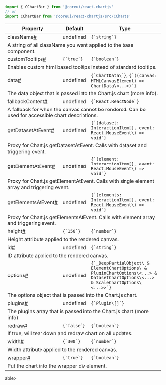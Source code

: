 
```jsx
import { CChartBar } from '@coreui/react-chartjs'
// or
import CChartBar from '@coreui/react-chartjs/src/CCharts'
```

<div className="table-responsive table-api border rounded mb-3">
  <table className="table">
    <thead>
      <tr>
        <th>Property</th>
        <th>Default</th>
        <th>Type</th>
      </tr>
    </thead>
    <tbody>
      <tr id="cchartbar-className">
        <td className="text-primary fw-semibold">className<a href="#cchartbar-className" aria-label="CChartBar className permalink" className="anchor-link after">#</a></td>
        <td>undefined</td>
        <td><code>{`string`}</code></td>
      </tr>
      <tr>
        <td colSpan="3">A string of all className you want applied to the base component.</td>
      </tr>
      <tr id="cchartbar-customTooltips">
        <td className="text-primary fw-semibold">customTooltips<a href="#cchartbar-customTooltips" aria-label="CChartBar customTooltips permalink" className="anchor-link after">#</a></td>
        <td><code>{`true`}</code></td>
        <td><code>{`boolean`}</code></td>
      </tr>
      <tr>
        <td colSpan="3">Enables custom html based tooltips instead of standard tooltips.</td>
      </tr>
      <tr id="cchartbar-data">
        <td className="text-primary fw-semibold">data<a href="#cchartbar-data" aria-label="CChartBar data permalink" className="anchor-link after">#</a></td>
        <td>undefined</td>
        <td><code>{`ChartData\<keyof ChartTypeRegistry, (number | [number, number] | Point | BubbleDataPoint)[], unknown>`}</code>, <code>{`((canvas: HTMLCanvasElement) => ChartData\<...>)`}</code></td>
      </tr>
      <tr>
        <td colSpan="3">The data object that is passed into the Chart.js chart (more info).</td>
      </tr>
      <tr id="cchartbar-fallbackContent">
        <td className="text-primary fw-semibold">fallbackContent<a href="#cchartbar-fallbackContent" aria-label="CChartBar fallbackContent permalink" className="anchor-link after">#</a></td>
        <td>undefined</td>
        <td><code>{`React.ReactNode`}</code></td>
      </tr>
      <tr>
        <td colSpan="3">A fallback for when the canvas cannot be rendered. Can be used for accessible chart descriptions.</td>
      </tr>
      <tr id="cchartbar-getDatasetAtEvent">
        <td className="text-primary fw-semibold">getDatasetAtEvent<a href="#cchartbar-getDatasetAtEvent" aria-label="CChartBar getDatasetAtEvent permalink" className="anchor-link after">#</a></td>
        <td>undefined</td>
        <td><code>{`(dataset: InteractionItem[], event: React.MouseEvent\<HTMLCanvasElement>) => void`}</code></td>
      </tr>
      <tr>
        <td colSpan="3">Proxy for Chart.js getDatasetAtEvent. Calls with dataset and triggering event.</td>
      </tr>
      <tr id="cchartbar-getElementAtEvent">
        <td className="text-primary fw-semibold">getElementAtEvent<a href="#cchartbar-getElementAtEvent" aria-label="CChartBar getElementAtEvent permalink" className="anchor-link after">#</a></td>
        <td>undefined</td>
        <td><code>{`(element: InteractionItem[], event: React.MouseEvent\<HTMLCanvasElement>) => void`}</code></td>
      </tr>
      <tr>
        <td colSpan="3">Proxy for Chart.js getElementAtEvent. Calls with single element array and triggering event.</td>
      </tr>
      <tr id="cchartbar-getElementsAtEvent">
        <td className="text-primary fw-semibold">getElementsAtEvent<a href="#cchartbar-getElementsAtEvent" aria-label="CChartBar getElementsAtEvent permalink" className="anchor-link after">#</a></td>
        <td>undefined</td>
        <td><code>{`(elements: InteractionItem[], event: React.MouseEvent\<HTMLCanvasElement>) => void`}</code></td>
      </tr>
      <tr>
        <td colSpan="3">Proxy for Chart.js getElementsAtEvent. Calls with element array and triggering event.</td>
      </tr>
      <tr id="cchartbar-height">
        <td className="text-primary fw-semibold">height<a href="#cchartbar-height" aria-label="CChartBar height permalink" className="anchor-link after">#</a></td>
        <td><code>{`150`}</code></td>
        <td><code>{`number`}</code></td>
      </tr>
      <tr>
        <td colSpan="3">Height attribute applied to the rendered canvas.</td>
      </tr>
      <tr id="cchartbar-id">
        <td className="text-primary fw-semibold">id<a href="#cchartbar-id" aria-label="CChartBar id permalink" className="anchor-link after">#</a></td>
        <td>undefined</td>
        <td><code>{`string`}</code></td>
      </tr>
      <tr>
        <td colSpan="3">ID attribute applied to the rendered canvas.</td>
      </tr>
      <tr id="cchartbar-options">
        <td className="text-primary fw-semibold">options<a href="#cchartbar-options" aria-label="CChartBar options permalink" className="anchor-link after">#</a></td>
        <td>undefined</td>
        <td><code>{`_DeepPartialObject\<CoreChartOptions\<keyof ChartTypeRegistry> & ElementChartOptions\<keyof ChartTypeRegistry> & PluginChartOptions\<...> & DatasetChartOptions\<...> & ScaleChartOptions\<...>>`}</code></td>
      </tr>
      <tr>
        <td colSpan="3">The options object that is passed into the Chart.js chart.</td>
      </tr>
      <tr id="cchartbar-plugins">
        <td className="text-primary fw-semibold">plugins<a href="#cchartbar-plugins" aria-label="CChartBar plugins permalink" className="anchor-link after">#</a></td>
        <td>undefined</td>
        <td><code>{`Plugin\<keyof ChartTypeRegistry, AnyObject>[]`}</code></td>
      </tr>
      <tr>
        <td colSpan="3">The plugins array that is passed into the Chart.js chart (more info)</td>
      </tr>
      <tr id="cchartbar-redraw">
        <td className="text-primary fw-semibold">redraw<a href="#cchartbar-redraw" aria-label="CChartBar redraw permalink" className="anchor-link after">#</a></td>
        <td><code>{`false`}</code></td>
        <td><code>{`boolean`}</code></td>
      </tr>
      <tr>
        <td colSpan="3">If true, will tear down and redraw chart on all updates.</td>
      </tr>
      <tr id="cchartbar-width">
        <td className="text-primary fw-semibold">width<a href="#cchartbar-width" aria-label="CChartBar width permalink" className="anchor-link after">#</a></td>
        <td><code>{`300`}</code></td>
        <td><code>{`number`}</code></td>
      </tr>
      <tr>
        <td colSpan="3">Width attribute applied to the rendered canvas.</td>
      </tr>
      <tr id="cchartbar-wrapper">
        <td className="text-primary fw-semibold">wrapper<a href="#cchartbar-wrapper" aria-label="CChartBar wrapper permalink" className="anchor-link after">#</a></td>
        <td><code>{`true`}</code></td>
        <td><code>{`boolean`}</code></td>
      </tr>
      <tr>
        <td colSpan="3">Put the chart into the wrapper div element.</td>
      </tr>
    </tbody>
  </table>
</div>
able>
</div>
